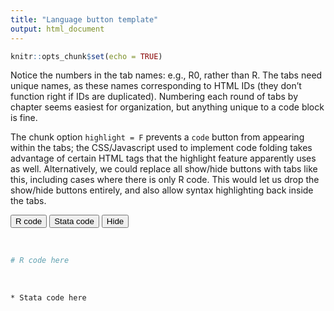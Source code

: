 ```yaml
---
title: "Language button template"
output: html_document
---
```


```r
knitr::opts_chunk$set(echo = TRUE)
```

Notice the numbers in the tab names: e.g., R0, rather than R. The tabs need unique names, as these names corresponding to HTML IDs (they don't function right if IDs are duplicated). Numbering each round of tabs by chapter seems easiest for organization, but anything unique to a code block is fine.

The chunk option `highlight = F` prevents a `code` button from appearing within the tabs; the CSS/Javascript used to implement code folding takes advantage of certain HTML tags that the highlight feature apparently uses as well. Alternatively, we could replace all show/hide buttons with tabs like this, including cases where there is only R code. This would let us drop the show/hide buttons entirely, and also allow syntax highlighting back inside the tabs.

::: {.tab} 
<button class="tablinks" onclick="unrolltab(event, 'ch0R0')">R code</button>
<button class="tablinks" onclick="unrolltab(event, 'ch0Stata0')">Stata code</button>
<button class="tablinks" onclick="unrolltab(event, 'ch0Hide0')">Hide</button>
::: {#ch0R0 .tabcontent} 
<br />
```r
# R code here
```
:::
::: {#ch0Stata0 .tabcontent} 
<br />
```stata
* Stata code here
```
::: 
::: {#ch0Hide0 .tabcontent}
::: 
:::


